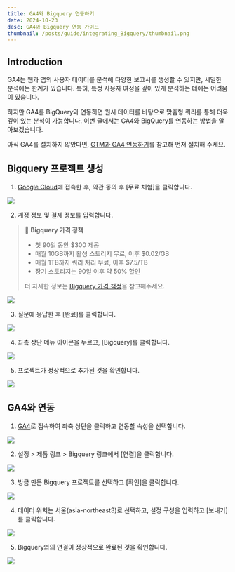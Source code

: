 ```yaml
---
title: GA4와 Bigquery 연동하기
date: 2024-10-23
desc: GA4와 Bigquery 연동 가이드
thumbnail: /posts/guide/integrating_Bigquery/thumbnail.png
---
```

## Introduction
GA4는 웹과 앱의 사용자 데이터를 분석해 다양한 보고서를 생성할 수 있지만, 세밀한 분석에는 한계가 있습니다. 특히, 특정 사용자 여정을 깊이 있게 분석하는 데에는 어려움이 있습니다.

하지만 GA4를 BigQuery와 연동하면 원시 데이터를 바탕으로 맞춤형 쿼리를 통해 더욱 깊이 있는 분석이 가능합니다. 이번 글에서는 GA4와 BigQuery를 연동하는 방법을 알아보겠습니다.

아직 GA4를 설치하지 않았다면, [GTM과 GA4 연동하기](https://www.actionspeak.kr/blog/guide/integrating_GA4)를 참고해 먼저 설치해 주세요.


## Bigquery 프로젝트 생성
1. [Google Cloud](https://console.cloud.google.com/)에 접속한 후, 약관 동의 후 [무료 체험]을 클릭합니다.

![](/posts/guide/integrating_Bigquery/1.png)

2. 계정 정보 및 결제 정보를 입력합니다.
> 📌 **Bigquery 가격 정책**
>  - 첫 90일 동안 $300 제공
>  - 매월 10GB까지 활성 스토리지 무료, 이후 $0.02/GB
>  - 매월 1TB까지 쿼리 처리 무료, 이후 $7.5/TB
>  - 장기 스토리지는 90일 이후 약 50% 할인
>
> 더 자세한 정보는 [Bigquery 가격 책정](https://cloud.google.com/bigquery/pricing.html?hl=ko)을 참고해주세요.

![](/posts/guide/integrating_Bigquery/2.png)

3. 질문에 응답한 후 [완료]를 클릭합니다.

![](/posts/guide/integrating_Bigquery/3.png)

4. 좌측 상단 메뉴 아이콘을 누르고, [Bigquery]를 클릭합니다.

![](/posts/guide/integrating_Bigquery/4.png)

5. 프로젝트가 정상적으로 추가된 것을 확인합니다.

![](/posts/guide/integrating_Bigquery/5.png)


## GA4와 연동

1. [GA4](https://analytics.google.com/)로 접속하여 좌측 상단을 클릭하고 연동할 속성을 선택합니다.

![](/posts/guide/integrating_Bigquery/6.png)

2. 설정 > 제품 링크 > Bigquery 링크에서 [연결]을 클릭합니다.

![](/posts/guide/integrating_Bigquery/7.png)

3. 방금 만든 Bigquery 프로젝트를 선택하고 [확인]을 클릭합니다.

![](/posts/guide/integrating_Bigquery/8.png)

4. 데이터 위치는 서울(asia-northeast3)로 선택하고, 설정 구성을 입력하고 [보내기]를 클릭합니다.

![](/posts/guide/integrating_Bigquery/9.png)

5. Bigquery와의 연결이 정상적으로 완료된 것을 확인합니다.

![](/posts/guide/integrating_Bigquery/10.png)